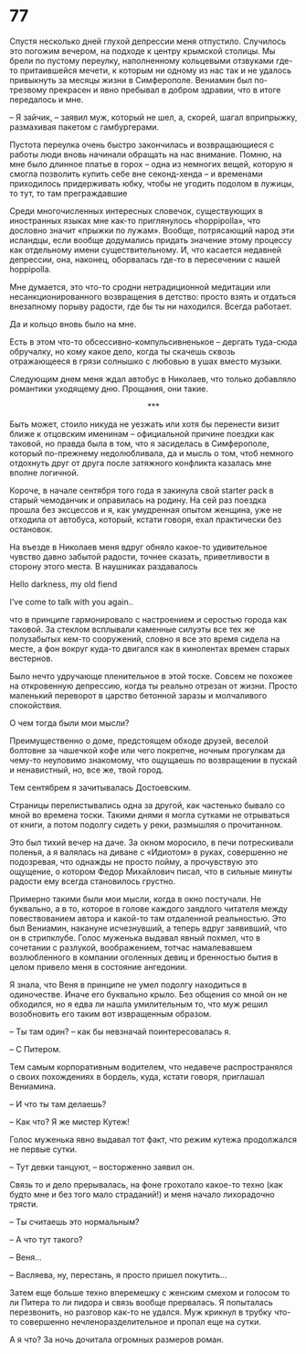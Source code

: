 # 77 {-}

Спустя несколько дней глухой депрессии меня отпустило. Случилось это погожим вечером, на подходе к центру крымской столицы. Мы брели по пустому переулку, наполненному кольцевыми отзвуками где-то притаившейся мечети, к которым ни одному из нас так и не удалось привыкнуть за месяцы жизни в Симферополе. Вениамин был по-трезвому прекрасен и явно пребывал в добром здравии, что в итоге передалось и мне. 

– Я зайчик, – заявил муж, который не шел, а, скорей, шагал вприпрыжку, размахивая пакетом с гамбургерами. 

Пустота переулка очень быстро закончилась и возвращающиеся с работы люди вновь начинали обращать на нас внимание. Помню, на мне было длинное платье в горох – одна из немногих вещей, которую я смогла позволить купить себе вне секонд-хенда – и временами приходилось придерживать юбку, чтобы не угодить подолом в лужицы, то тут, то там преграждавшие

Среди многочисленных интересных словечок, существующих в иностранных языках мне как-то приглянулось «hoppipolla», что дословно значит «прыжки по лужам». Вообще, потрясающий народ эти исландцы, если вообще додумались придать значение этому процессу как отдельному имени существительному. И, что касается недавней депрессии, она, наконец, оборвалась где-то в пересечении с нашей hoppipolla.

Мне думается, это что-то сродни нетрадиционной медитации или несанкционированного возвращения в детство: просто взять и отдаться внезапному порыву радости, где бы ты ни находился. Всегда работает.  

Да и кольцо вновь было на мне.

Есть в этом что-то обсессивно-компульсивненькое – дергать туда-сюда обручалку, но кому какое дело, когда ты скачешь сквозь отражающееся в грязи солнышко с любовью в ушах вместо музыки.

Следующим днем меня ждал автобус в Николаев, что только добавляло романтики уходящему дню. Прощания, они такие.

<div style="text-align: center;">***</div>

Быть может, стоило никуда не уезжать или хотя бы перенести визит ближе к отцовским именинам – официальной причине поездки как таковой, но правда была в том, что я засиделась в Симферополе, который по-прежнему недолюбливала, да и мысль о том, чтоб немного отдохнуть друг от друга после затяжного конфликта казалась мне вполне логичной.  

Короче, в начале сентября того года я закинула свой starter pack в старый чемоданчик и оправилась на родину. На сей раз поездка прошла без эксцессов и я, как умудренная опытом женщина, уже не отходила от автобуса, который, кстати говоря, ехал практически без остановок.

На въезде в Николаев меня вдруг обняло какое-то удивительное чувство давно забытой радости, точнее сказать, приветливости в сторону этого места. В наушниках раздавалось 

Hello darkness, my old fiend

I’ve come to talk with you again..

что в принципе гармонировало с настроением и серостью города как таковой. За стеклом всплывали каменные силуэты все тех же полузабытых кем-то сооружений, словно я все это время сидела на месте, а фон вокруг куда-то двигался как в кинолентах времен старых вестернов.

Было нечто удручающе пленительное в этой тоске. Совсем не похожее на откровенную депрессию, когда ты реально отрезан от жизни. Просто маленький переворот в царство бетонной заразы и молчаливого спокойствия.

О чем тогда были мои мысли? 

Преимущественно о доме, предстоящем обходе друзей, веселой болтовне за чашечкой кофе или чего покрепче, ночным прогулкам да чему-то неуловимо знакомому, что ощущаешь по возвращении в пускай и ненавистный, но, все же, твой город.

Тем сентябрем я зачитывалась Достоевским. 

Страницы перелистывались одна за другой, как частенько бывало со мной во времена тоски. Такими днями я могла сутками не отрываться от книги, а потом подолгу сидеть у реки, размышляя о прочитанном. 

Это был тихий вечер на даче. За окном моросило, в печи потрескивали поленья, а я валялась на диване с «Идиотом» в руках, совершенно не подозревая, что однажды не просто пойму, а прочувствую это ощущение, о котором Федор Михайлович писал, что в сильные минуты радости ему всегда становилось грустно.

Примерно такими были мои мысли, когда в окно постучали. Не буквально, а в то, которое в голове каждого заядлого читателя между повествованием автора и какой-то там отдаленной реальностью. Это был Вениамин, накануне исчезнувший, а теперь вдруг заявивший, что он в стрипклубе. Голос муженька выдавал явный похмел, что в сочетании с разлукой, воображением, тотчас намалевавшем возлюбленного в компании оголенных девиц и бренностью бытия в целом привело меня в состояние ангедонии.

Я знала, что Веня в принципе не умел подолгу находиться в одиночестве. Иначе его буквально крыло. Без общения со мной он не обходился, но я едва ли нашла умилительным то, что муж решил возобновить его таким вот извращенным образом.

– Ты там один? – как бы невзначай поинтересовалась я.

– С Питером.

Тем самым корпоративным водителем, что недавече распространялся о своих похождениях в бордель, куда, кстати говоря, приглашал Вениамина.

– И что ты там делаешь?

– Как что? Я же мистер Кутеж!

Голос муженька явно выдавал тот факт, что режим кутежа продолжался не первые сутки. 

– Тут девки танцуют, – восторженно заявил он.

Связь то и дело прерывалась, на фоне грохотало какое-то техно (как будто мне и без того мало страданий!) и меня начало лихорадочно трясти.

– Ты считаешь это нормальным?

– А что тут такого?

– Веня…

– Васляева, ну, перестань, я просто пришел покутить…

Затем еще больше техно вперемешку с женским смехом и голосом то ли Питера то ли пидора и связь вообще прервалась. Я попыталась перезвонить, но разговор как-то не удался. Муж крикнул в трубку что-то совершенно нечленоразделительное и пропал еще на сутки.

А я что? За ночь дочитала огромных размеров роман.

